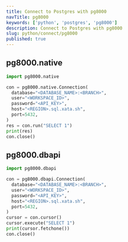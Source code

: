 ```yaml
---
title: Connect to Postgres with pg8000
navTitle: pg8000
keywords: ['python', 'postgres', 'pg8000']
description: Connect to Postgres with pg8000
slug: python/connect/pg8000
published: true
---
```


## pg8000.native

```python
import pg8000.native

con = pg8000.native.Connection(
  database="<DATABASE_NAME>:<BRANCH>",
  user="<WORKSPACE_ID>",
  password="<API_KEY>",
  host="<REGION>.sql.xata.sh",
  port=5432,
)
res = con.run("SELECT 1")
print(res)
con.close()
```

## pg8000.dbapi

```python
import pg8000.dbapi

con = pg8000.dbapi.Connection(
  database="<DATABASE_NAME>:<BRANCH>",
  user="<WORKSPACE_ID>",
  password="<API_KEY>",
  host="<REGION>.sql.xata.sh",
  port=5432,
)
cursor = con.cursor()
cursor.execute("SELECT 1")
print(cursor.fetchone())
con.close()
```
